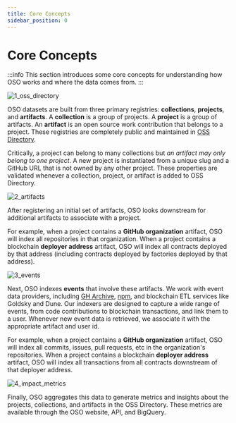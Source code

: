 ```yaml
---
title: Core Concepts
sidebar_position: 0
---
```


# Core Concepts

:::info
This section introduces some core concepts for understanding how OSO works and where the data comes from.
:::

![1_oss_directory](./1_oss_directory.png)

OSO datasets are built from three primary registries: **collections**, **projects**, and **artifacts**. A **collection** is a group of projects. A **project** is a group of artifacts. An **artifact** is an open source work contribution that belongs to a project. These registries are completely public and maintained in [OSS Directory](https://github.com/opensource-oberver/oss-directory).

Critically, a project can belong to many collections but *an artifact may only belong to one project*. A new project is instantiated from a unique slug and  a GitHub URL that is not owned by any other project. These properties are validated whenever a collection, project, or artifact is added to OSS Directory.

![2_artifacts](./2_artifacts.png)

After registering an initial set of artifacts, OSO looks downstream for additional artifacts to associate with a project.

For example, when a project contains a **GitHub organization** artifact, OSO will index all repositories in that organization. When a project contains a blockchain **deployer address** artifact, OSO will index all contracts deployed by that address (including contracts deployed by factories deployed by that address). 

![3_events](./3_events.png)

Next, OSO indexes **events** that involve these artifacts. We work with event data providers, including [GH Archive](https://www.gharchive.org/), [npm](https://www.npmjs.com/), and blockchain ETL services like Goldsky and Dune. Our indexers are designed to capture a wide range of events, from code contributions to blockchain transactions, and link them to a user. Whenever new event data is retrieved, we associate it with the appropriate artifact and user id.

For example, when a project contains a **GitHub organization** artifact, OSO will index all commits, issues, pull requests, etc in the organization's repositories. When a project contains a blockchain **deployer address** artifact, OSO will index all transactions from all contracts downstream of that deployer address.

![4_impact_metrics](./4_impact_metrics.png)

Finally, OSO aggregates this data to generate metrics and insights about the projects, collections, and artifacts in the OSS Directory. These metrics are available through the OSO website, API, and BigQuery.